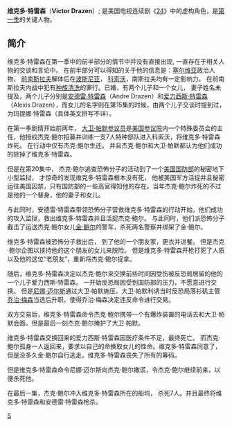 {{noteTA
|1=zh-hans:维克多·特雷森;
}}
{{24 角色
|image=
|bgcolor=#039
|fgcolor=#fff
|name= 维克多·特雷森<br>Victor Drazen 
|days=[[24_(第一季)|1]]
|jobs=[[塞尔维亚|塞尔维亚]]政治人物 
|affiliation=自雇
|portrayed=不明（不明）
|gender=[[男性|男性]]
|status=死亡}}

'''维克多·特雷森'''（'''Victor Drazen '''）; 是美国电视连续剧《[[24_(美國電視劇)|24]]》中的虚构角色，是[[24_(第一季)|第一季]]的关键人物。

==简介==
维克多·特雷森在第一季中的前半部分的情节中并没有直接出现, 一直存在于相关人物的交谈和言论中。 在前半部分可以得知的关于他的信息是：[[塞尔维亚|塞尔维亚]]政治人物， [[前南斯拉夫|前南斯拉夫]]解体后在[[波斯尼亚|波斯尼亚]]， [[科索沃|科索沃]]，南斯拉夫均有一定影响力。 在前南斯拉夫内战中犯有[[种族清洗|种族清洗]]的罪行。已婚，有两个儿子和一个女儿， 妻子姓名未提及，两个儿子分别是[[安德雷·特雷森|安德雷·特雷森]]（Andre Drazen）和[[爱力西斯·特雷森|爱力西斯·特雷森]]（Alexis Drazen），而女儿的名字则在第15集的时候，由两个儿子交谈时提到过， 为玛提娜·特雷森（具体英文拼写不详）。 

在第一季剧情开始前两年， [[大卫·帕默|大卫·帕默]][[参议员|参议员]]是[[美国参议院|美国参议院]]内一个特殊委员会的主任，他授权杰克·鲍尔招募并训练一支7人特种部队进入科索沃，将维克多·特雷森炸死。 在行动中仅有杰克·鲍尔生还。 并且杰克·鲍尔和大卫·帕默都认为他们成功的除掉了维克多·特雷森。

但是在第20集中， 杰克·鲍尔追查恐怖分子的活动到了一个[[美国国防部|美国国防部]]的秘密地下小型监狱， 才惊奇的发现维克多·特雷森根本没有死， 他被美国军方活捉并且秘密运往美国囚禁，只有国防部的一些高官得知他的存在。当年杰克·鲍尔炸死的不过是他的一个替身，他的妻子和女儿。

与此同时，安德雷·特雷森带领恐怖分子营救维克多·特雷森的行动开始，他们成功的攻入监狱，救出维克多·特雷森并且活捉杰克·鲍尔。 与此同时，他们派恐怖分子截击了运送杰克·鲍尔女儿[[金·鲍尔|金·鲍尔]]的警车，杀死两名警察并绑架了金·鲍尔。

维克多·特雷森被恐怖分子救出后， 到了他的一个朋友家，更衣并进餐。 但是杰克·鲍尔企图以挟持他的这个朋友的女儿来脱险。 但是维克多·特雷森开枪打死了人质以及他的这位“老朋友”，重新将杰克·鲍尔捉拿。

随后，维克多·特雷森决定以杰克·鲍尔来交换前些时间因受伤被反恐局居留的他的一个儿子爱力西斯·特雷森。 一开始反恐局因受到国防部的压力，不愿意进行交换。 但是[[尼娜·迈尔斯|尼娜·迈尔斯]]通过大卫·帕默施压。大卫·帕默利诱当时反恐局落衫矶主管[[乔治·梅森|乔治·梅森]]当选后升职，使得乔治·梅森决定违反命令进行交易。

双方交易后，维克多·特雷森命令杰克·鲍尔携带一个有爆炸装置的电话去和大卫·帕默会面。但是最后一刻杰克·鲍尔掩护了大卫·帕默。

维克多·特雷森交换回来的爱力西斯·特雷森因医疗条件不足，最终死亡。 而杰克·鲍尔孤身一人返回来，要求以自己的命换取女儿的性命。维克多·特雷森同意了，但是没多久金·鲍尔自行逃走。维克多·特雷森丧失了所有的筹码。

但是维克多·特雷森命令尼娜·迈尔斯向杰克·鲍尔撒谎，令杰克·鲍尔继续前来，以便杀死他。

在最后一集，杰克·鲍尔冲入维克多·特雷森所在的船坞， 杀死7人。并且最终将维克多·特雷森和安德雷·特雷森枪杀。


{{start box}}
{{succession box|无|[[彼得·金士利|彼得·金士利]]|《[[24_(美國電視劇)|24]]》主要反派|[[24_(第一季)|第一季]]}}
{{end box}}

{{24}}

[[Category:24_(電視劇)角色|S]]